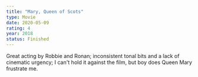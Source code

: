 ```yaml
---
title: "Mary, Queen of Scots"
type: Movie
date: 2020-05-09
rating: 4
year: 2018
status: Finished
---
```


Great acting by Robbie and Ronan; inconsistent tonal bits and a lack of cinematic urgency; I can't hold it against the film, but boy does Queen Mary frustrate me.
